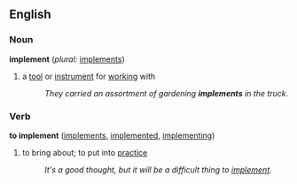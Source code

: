 ==English==

===Noun===
'''implement'''  (''plural:'' [[implements]])
# a [[tool]] or [[instrument]] for [[work]]ing with
#:''They carried an assortment of gardening '''implements''' in the truck.''

===Verb===
'''to implement'''  ([[implements]], [[implemented]], [[implementing]])
# to bring about; to put into [[practice]]
#:''It's a good thought, but it will be a difficult thing to [[implement]].''